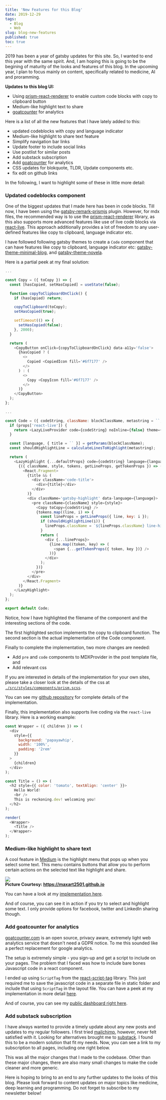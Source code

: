 ```yaml
---
title: 'New Features for this Blog'
date: 2019-12-29
tags:
  - Blog
  - Web
slug: blog-new-features
published: true
toc: true
---
```


2019 has been a year of gatsby updates for this site. So, I wanted to end this year with the same
spirit. And, I am hoping this is going to be the begining of maturity of the looks and features of
this blog. In the upcoming year, I plan to focus mainly on content, specifically related to
medicine, AI and proramming.

<Callout type="quote">

**Updates to this blog UI:**

- Using [prism-react-renderer](https://github.com/FormidableLabs/prism-react-renderer) to enable custom
  code blocks with copy to clipboard button
- Medium-like highlight text to share
- [goatcounter](https://www.goatcounter.com/) for analytics

</Callout>

Here is a list of all the new features that I have lately added to this:

- updated codeblocks with copy and language indicator
- Medium-like highlight to share text feature
- Simplify navigation bar links
- Update footer to include social links
- Use postlist for similar posts
- Add substack subscription
- Add [goatcounter](https://www.goatcounter.com/) for analytics
- CSS updates for blokquote, TLDR, Update components etc.
- fix edit on github links

In the following, I want to highlight some of these in little more detail:

### Updated codeblocks component

One of the biggest updates that I made here has been in code blocks. Till now, I have been using
the [gatsby-remark-prismjs](https://github.com/gatsbyjs/gatsby/tree/master/packages/gatsby-remark-prismjs)
plugin. However, for mdx files, the recommended way is to use the
[prism-react-renderer](https://github.com/FormidableLabs/prism-react-renderer) library, as this
also supports more advanced features like use of live code blocks via
[react-live](https://github.com/FormidableLabs/react-live). This approach additionally provides a
lot of freedom to any user-defined features like copy to clipboard, language indicator etc.

I have followed following gatsby themes to create a `Code` component that can have features like
copy to clipboard, language indicator etc:
[gatsby-theme-minimal-blog](https://www.gatsbyjs.org/packages/@lekoarts/gatsby-theme-minimal-blog/),
and [gatsby-theme-novela](https://github.com/narative/gatsby-theme-novela).

Here is a partial peek at my final solution:

```js:title=./src/components/Code.js {17-30,42-72}
...

const Copy = ({ toCopy }) => {
  const [hasCopied, setHasCopied] = useState(false);

  function copyToClipboardOnClick() {
    if (hasCopied) return;

    copyToClipboard(toCopy);
    setHasCopied(true);

    setTimeout(() => {
      setHasCopied(false);
    }, 2000);
  }

  return (
    <CopyButton onClick={copyToClipboardOnClick} data-a11y='false'>
      {hasCopied ? (
        <>
          Copied <CopiedIcon fill='#6f7177' />
        </>
      ) : (
        <>
          Copy <CopyIcon fill='#6f7177' />
        </>
      )}
    </CopyButton>
  );
};

...

const Code = ({ codeString, className: blockClassName, metastring = ``, ...props }) => {
  if (props['react-live']) {
    return <LazyLiveProvider code={codeString} noInline={false} theme={theme} />;
  }

  const [language, { title = `` }] = getParams(blockClassName);
  const shouldHighlightLine = calculateLinesToHighlight(metastring);

  return (
    <LazyHighlight {...defaultProps} code={codeString} language={language} theme={theme}>
      {({ className, style, tokens, getLineProps, getTokenProps }) => (
        <React.Fragment>
          {title && (
            <div className='code-title'>
              <div>{title}</div>
            </div>
          )}
          <div className='gatsby-highlight' data-language={language}>
            <pre className={className} style={style}>
              <Copy toCopy={codeString} />
              {tokens.map((line, i) => {
                const lineProps = getLineProps({ line, key: i });
                if (shouldHighlightLine(i)) {
                  lineProps.className = `${lineProps.className} line-highlight`;
                }
                return (
                  <div {...lineProps}>
                    {line.map((token, key) => (
                      <span {...getTokenProps({ token, key })} />
                    ))}
                  </div>
                );
              })}
            </pre>
          </div>
        </React.Fragment>
      )}
    </LazyHighlight>
  );
};

export default Code;
```

Notice, how I have highlighted the filename of the component and the interesting sections of the
code.

The first highlighted section implements the copy to clipboard function. The second section is the
actual implementation of the Code component.

Finally to complete the implementation, two more changes are needed:

- Add `pre` and `code` components to MDXProvider in the post template file, and
- Add relevant css

If you are interested in details of the implementation for your own sites, please take a closer
look at the details of the css at [`./src/styles/components/prism.scss`](https://github.com/sadanand-singh/reckoning.dev/blob/master/src/styles/components/prism.scss).

You can see my [github repository](https://github.com/sadanand-singh/reckoning.dev) for complete
details of the implementation.

Finally, this implementation also supports live coding via the `react-live` library. Here is a
working example:

```js react-live
const Wrapper = ({ children }) => (
  <div
    style={{
      background: 'papayawhip',
      width: '100%',
      padding: '2rem'
    }}
  >
    {children}
  </div>
);

const Title = () => (
  <h2 style={{ color: 'tomato', textAlign: 'center' }}>
    Hello World!
    <br />
    This is reckoning.dev! welcoming you!
  </h2>
);

render(
  <Wrapper>
    <Title />
  </Wrapper>
);
```

### Medium-like highlight to share text

A cool feature in [Medium](https://medium.com/) is the highlight menu that pops up when you select some
text. This menu contains buttons that allow you to perform certain actions on the selected text
like highlight and share.

<div class='Image__Medium'>
  <img src='https://res.cloudinary.com/sadanandsingh/image/upload/v1579064368/medium-share_ancyk2.gif' />
  <figcaption>
    <strong>
      Picture Courtesy:
      <a href='https://maxart2501.github.io/share-this/' target='_blank'>
        https://maxart2501.github.io
      </a>
    </strong>
  </figcaption>
</div>

You can have a look at my [implementation here](https://github.com/sadanand-singh/reckoning.dev/blob/master/src/components/HighlightShare/HighlightShare.js).

And of course, you can see it in action if you try to select and highlight some text. I only
provide options for facebook, twitter and LinkedIn sharing though.

### Add goatcounter for analytics

[goatcounter.com](https://www.goatcounter.com/) is an open source, privacy aware, extremely light
web analytics service that doesn't need a GDPR notice. To me this sounded like a perfect replacement
for google analytics.

The setup is extremely simple - you sign-up and get a script to include on your pages. The problem
that I faced was how to include bare bones Javascript code in a react component.

I ended up using `ScriptTag` from the [react-script-tag](https://www.npmjs.com/package/react-script-tag)
library. This just required me to save the javascript code in a separate file in static folder
and include that using `ScriptTag` in the layout file. You can have a peek at my implementation in
more detail [here](https://github.com/sadanand-singh/reckoning.dev/blob/master/src/layout/index.js).

And of course, you can see my [public dashboard right here](https://reckoningdev.goatcounter.com/).

### Add substack subscription

I have always wanted to provide a timely update about any new posts and updates to my regular
followers. I first tried [mailchimp](https://mailchimp.com/), however, never felt satisfied with it.
Looking for alternatives brought me to [substack](https://substack.com/). I found this to be
a modern solution that fit my needs. Now, you can see a link to my subscription to all pages,
including one right below.

This was all the major changes that I made to the codebase. Other than these major changes, there
are also many small changes to make the code cleaner and more generic.

Here is hoping to bring to an end to any further updates to the looks of this blog. Please look
forward to content updates on major topics like medicine, deep learning and programming. Do not
forget to subscribe to my newsletter below!

